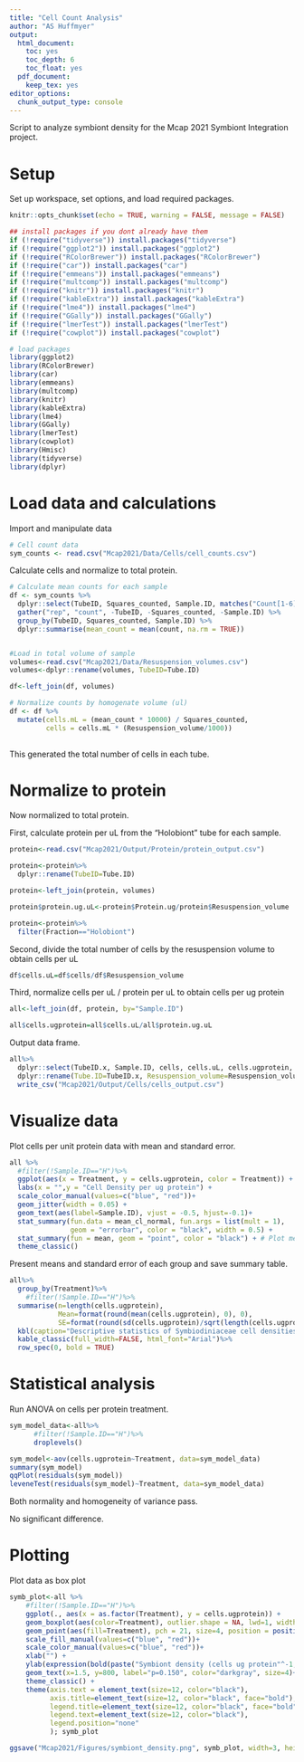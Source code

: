 ```yaml
---
title: "Cell Count Analysis"
author: "AS Huffmyer"
output:
  html_document:
    toc: yes
    toc_depth: 6
    toc_float: yes
  pdf_document:
    keep_tex: yes
editor_options: 
  chunk_output_type: console
---
```


Script to analyze symbiont density for the Mcap 2021 Symbiont Integration project.  

# **Setup**  

Set up workspace, set options, and load required packages.    
```r
knitr::opts_chunk$set(echo = TRUE, warning = FALSE, message = FALSE)
```

```r
## install packages if you dont already have them
if (!require("tidyverse")) install.packages("tidyverse")
if (!require("ggplot2")) install.packages("ggplot2")
if (!require("RColorBrewer")) install.packages("RColorBrewer")
if (!require("car")) install.packages("car")
if (!require("emmeans")) install.packages("emmeans")
if (!require("multcomp")) install.packages("multcomp")
if (!require("knitr")) install.packages("knitr")
if (!require("kableExtra")) install.packages("kableExtra")
if (!require("lme4")) install.packages("lme4")
if (!require("GGally")) install.packages("GGally")
if (!require("lmerTest")) install.packages("lmerTest")
if (!require("cowplot")) install.packages("cowplot")

# load packages
library(ggplot2)
library(RColorBrewer)
library(car)
library(emmeans)
library(multcomp)
library(knitr)
library(kableExtra)
library(lme4)
library(GGally)
library(lmerTest)
library(cowplot)
library(Hmisc)
library(tidyverse)
library(dplyr)
```

# **Load data and calculations**    

Import and manipulate data  
```r
# Cell count data
sym_counts <- read.csv("Mcap2021/Data/Cells/cell_counts.csv")

```

Calculate cells and normalize to total protein.  
```r
# Calculate mean counts for each sample
df <- sym_counts %>%
  dplyr::select(TubeID, Squares_counted, Sample.ID, matches("Count[1-6]")) %>%
  gather("rep", "count", -TubeID, -Squares_counted, -Sample.ID) %>%
  group_by(TubeID, Squares_counted, Sample.ID) %>%
  dplyr::summarise(mean_count = mean(count, na.rm = TRUE))


#Load in total volume of sample  
volumes<-read.csv("Mcap2021/Data/Resuspension_volumes.csv")
volumes<-dplyr::rename(volumes, TubeID=Tube.ID)

df<-left_join(df, volumes)

# Normalize counts by homogenate volume (ul)
df <- df %>%
  mutate(cells.mL = (mean_count * 10000) / Squares_counted,
         cells = cells.mL * (Resuspension_volume/1000))
        
```

This generated the total number of cells in each tube. 

# **Normalize to protein**

Now normalized to total protein.   

First, calculate protein per uL from the "Holobiont" tube for each sample. 

```r
protein<-read.csv("Mcap2021/Output/Protein/protein_output.csv")

protein<-protein%>%
  dplyr::rename(TubeID=Tube.ID)

protein<-left_join(protein, volumes)

protein$protein.ug.uL<-protein$Protein.ug/protein$Resuspension_volume

protein<-protein%>%
  filter(Fraction=="Holobiont")
```

Second, divide the total number of cells by the resuspension volume to obtain cells per uL 

```r
df$cells.uL=df$cells/df$Resuspension_volume
```

Third, normalize cells per uL / protein per uL to obtain cells per ug protein

```r
all<-left_join(df, protein, by="Sample.ID")

all$cells.ugprotein=all$cells.uL/all$protein.ug.uL
```

Output data frame.  

```r
all%>%
  dplyr::select(TubeID.x, Sample.ID, cells, cells.uL, cells.ugprotein, Resuspension_volume.x, Treatment)%>%
  dplyr::rename(Tube.ID=TubeID.x, Resuspension_volume=Resuspension_volume.x)%>%
  write_csv("Mcap2021/Output/Cells/cells_output.csv")
```

# **Visualize data**   

Plot cells per unit protein data with mean and standard error.   

```r
all %>%
  #filter(!Sample.ID=="H")%>%
  ggplot(aes(x = Treatment, y = cells.ugprotein, color = Treatment)) +
  labs(x = "",y = "Cell Density per ug protein") +
  scale_color_manual(values=c("blue", "red"))+
  geom_jitter(width = 0.05) +                                            # Plot all points
  geom_text(aes(label=Sample.ID), vjust = -0.5, hjust=-0.1)+
  stat_summary(fun.data = mean_cl_normal, fun.args = list(mult = 1),    # Plot standard error
               geom = "errorbar", color = "black", width = 0.5) +
  stat_summary(fun = mean, geom = "point", color = "black") + # Plot mean
  theme_classic()
```

Present means and standard error of each group and save summary table.  

```r
all%>%
  group_by(Treatment)%>%
    #filter(!Sample.ID=="H")%>%
  summarise(n=length(cells.ugprotein),
            Mean=format(round(mean(cells.ugprotein), 0), 0), 
            SE=format(round(sd(cells.ugprotein)/sqrt(length(cells.ugprotein)),0),0))%>%
  kbl(caption="Descriptive statistics of Symbiodiniaceae cell densities")%>%
  kable_classic(full_width=FALSE, html_font="Arial")%>%
  row_spec(0, bold = TRUE) 
```

# **Statistical analysis**  

Run ANOVA on cells per protein treatment.    
```r
sym_model_data<-all%>%
      #filter(!Sample.ID=="H")%>%
      droplevels()

sym_model<-aov(cells.ugprotein~Treatment, data=sym_model_data)
summary(sym_model)
qqPlot(residuals(sym_model))
leveneTest(residuals(sym_model)~Treatment, data=sym_model_data)
```

Both normality and homogeneity of variance pass.   

No significant difference.  

# **Plotting**  

Plot data as box plot  
```r
symb_plot<-all %>%
    #filter(!Sample.ID=="H")%>%
    ggplot(., aes(x = as.factor(Treatment), y = cells.ugprotein)) +
    geom_boxplot(aes(color=Treatment), outlier.shape = NA, lwd=1, width=0.5) +
    geom_point(aes(fill=Treatment), pch = 21, size=4, position = position_jitterdodge(0.4), alpha=0.4) + 
    scale_fill_manual(values=c("blue", "red"))+
    scale_color_manual(values=c("blue", "red"))+
    xlab("") + 
    ylab(expression(bold(paste("Symbiont density (cells ug protein"^-1, ")"))))+
    geom_text(x=1.5, y=800, label="p=0.150", color="darkgray", size=4)+
    theme_classic() + 
    theme(axis.text = element_text(size=12, color="black"),
          axis.title=element_text(size=12, color="black", face="bold"), 
          legend.title=element_text(size=12, color="black", face="bold"), 
          legend.text=element_text(size=12, color="black"), 
          legend.position="none"
          ); symb_plot

ggsave("Mcap2021/Figures/symbiont_density.png", symb_plot, width=3, height=5)
```








